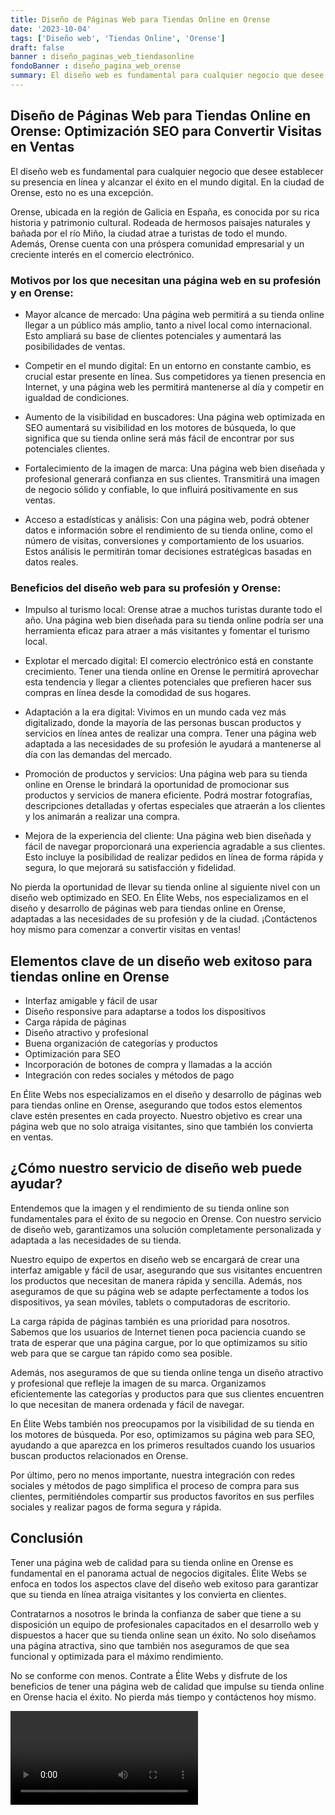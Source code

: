```yaml
---
title: Diseño de Páginas Web para Tiendas Online en Orense
date: '2023-10-04'
tags: ['Diseño web', 'Tiendas Online', 'Orense']
draft: false
banner : diseño_paginas_web_tiendasonline
fondoBanner : diseño_pagina_web_orense
summary: El diseño web es fundamental para cualquier negocio que desee establecer su presencia en línea y alcanzar el éxito en el mundo digital. En la ciudad de Orense, esto no es una excepción. 
---
```


## Diseño de Páginas Web para Tiendas Online en Orense: Optimización SEO para Convertir Visitas en Ventas

El diseño web es fundamental para cualquier negocio que desee establecer su presencia en línea y alcanzar el éxito en el mundo digital. En la ciudad de Orense, esto no es una excepción. 

Orense, ubicada en la región de Galicia en España, es conocida por su rica historia y patrimonio cultural. Rodeada de hermosos paisajes naturales y bañada por el río Miño, la ciudad atrae a turistas de todo el mundo. Además, Orense cuenta con una próspera comunidad empresarial y un creciente interés en el comercio electrónico.

### Motivos por los que necesitan una página web en su profesión y en Orense:

- Mayor alcance de mercado: Una página web permitirá a su tienda online llegar a un público más amplio, tanto a nivel local como internacional. Esto ampliará su base de clientes potenciales y aumentará las posibilidades de ventas.

- Competir en el mundo digital: En un entorno en constante cambio, es crucial estar presente en línea. Sus competidores ya tienen presencia en Internet, y una página web les permitirá mantenerse al día y competir en igualdad de condiciones.

- Aumento de la visibilidad en buscadores: Una página web optimizada en SEO aumentará su visibilidad en los motores de búsqueda, lo que significa que su tienda online será más fácil de encontrar por sus potenciales clientes.

- Fortalecimiento de la imagen de marca: Una página web bien diseñada y profesional generará confianza en sus clientes. Transmitirá una imagen de negocio sólido y confiable, lo que influirá positivamente en sus ventas.

- Acceso a estadísticas y análisis: Con una página web, podrá obtener datos e información sobre el rendimiento de su tienda online, como el número de visitas, conversiones y comportamiento de los usuarios. Estos análisis le permitirán tomar decisiones estratégicas basadas en datos reales.

### Beneficios del diseño web para su profesión y Orense:

- Impulso al turismo local: Orense atrae a muchos turistas durante todo el año. Una página web bien diseñada para su tienda online podría ser una herramienta eficaz para atraer a más visitantes y fomentar el turismo local.

- Explotar el mercado digital: El comercio electrónico está en constante crecimiento. Tener una tienda online en Orense le permitirá aprovechar esta tendencia y llegar a clientes potenciales que prefieren hacer sus compras en línea desde la comodidad de sus hogares.

- Adaptación a la era digital: Vivimos en un mundo cada vez más digitalizado, donde la mayoría de las personas buscan productos y servicios en línea antes de realizar una compra. Tener una página web adaptada a las necesidades de su profesión le ayudará a mantenerse al día con las demandas del mercado.

- Promoción de productos y servicios: Una página web para su tienda online en Orense le brindará la oportunidad de promocionar sus productos y servicios de manera eficiente. Podrá mostrar fotografías, descripciones detalladas y ofertas especiales que atraerán a los clientes y los animarán a realizar una compra.

- Mejora de la experiencia del cliente: Una página web bien diseñada y fácil de navegar proporcionará una experiencia agradable a sus clientes. Esto incluye la posibilidad de realizar pedidos en línea de forma rápida y segura, lo que mejorará su satisfacción y fidelidad.

No pierda la oportunidad de llevar su tienda online al siguiente nivel con un diseño web optimizado en SEO. En Élite Webs, nos especializamos en el diseño y desarrollo de páginas web para tiendas online en Orense, adaptadas a las necesidades de su profesión y de la ciudad. ¡Contáctenos hoy mismo para comenzar a convertir visitas en ventas!

<GifSeo />

<Cta />

## Elementos clave de un diseño web exitoso para tiendas online en Orense

- Interfaz amigable y fácil de usar
- Diseño responsive para adaptarse a todos los dispositivos
- Carga rápida de páginas
- Diseño atractivo y profesional
- Buena organización de categorías y productos
- Optimización para SEO
- Incorporación de botones de compra y llamadas a la acción
- Integración con redes sociales y métodos de pago

En Élite Webs nos especializamos en el diseño y desarrollo de páginas web para tiendas online en Orense, asegurando que todos estos elementos clave estén presentes en cada proyecto. Nuestro objetivo es crear una página web que no solo atraiga visitantes, sino que también los convierta en ventas.

## ¿Cómo nuestro servicio de diseño web puede ayudar?

Entendemos que la imagen y el rendimiento de su tienda online son fundamentales para el éxito de su negocio en Orense. Con nuestro servicio de diseño web, garantizamos una solución completamente personalizada y adaptada a las necesidades de su tienda.

Nuestro equipo de expertos en diseño web se encargará de crear una interfaz amigable y fácil de usar, asegurando que sus visitantes encuentren los productos que necesitan de manera rápida y sencilla. Además, nos aseguramos de que su página web se adapte perfectamente a todos los dispositivos, ya sean móviles, tablets o computadoras de escritorio.

La carga rápida de páginas también es una prioridad para nosotros. Sabemos que los usuarios de Internet tienen poca paciencia cuando se trata de esperar que una página cargue, por lo que optimizamos su sitio web para que se cargue tan rápido como sea posible.

Además, nos aseguramos de que su tienda online tenga un diseño atractivo y profesional que refleje la imagen de su marca. Organizamos eficientemente las categorías y productos para que sus clientes encuentren lo que necesitan de manera ordenada y fácil de navegar.

En Élite Webs también nos preocupamos por la visibilidad de su tienda en los motores de búsqueda. Por eso, optimizamos su página web para SEO, ayudando a que aparezca en los primeros resultados cuando los usuarios buscan productos relacionados en Orense.

Por último, pero no menos importante, nuestra integración con redes sociales y métodos de pago simplifica el proceso de compra para sus clientes, permitiéndoles compartir sus productos favoritos en sus perfiles sociales y realizar pagos de forma segura y rápida.

## Conclusión

Tener una página web de calidad para su tienda online en Orense es fundamental en el panorama actual de negocios digitales. Élite Webs se enfoca en todos los aspectos clave del diseño web exitoso para garantizar que su tienda en línea atraiga visitantes y los convierta en clientes.

Contratarnos a nosotros le brinda la confianza de saber que tiene a su disposición un equipo de profesionales capacitados en el desarrollo web y dispuestos a hacer que su tienda online sean un éxito. No solo diseñamos una página atractiva, sino que también nos aseguramos de que sea funcional y optimizada para el máximo rendimiento.

No se conforme con menos. Contrate a Élite Webs y disfrute de los beneficios de tener una página web de calidad que impulse su tienda online en Orense hacia el éxito. No pierda más tiempo y contáctenos hoy mismo.

<Video />

<CtaBot job='Tiendas Online' city='Orense'/>

<Gmaps query='Orense+españa+maps' />